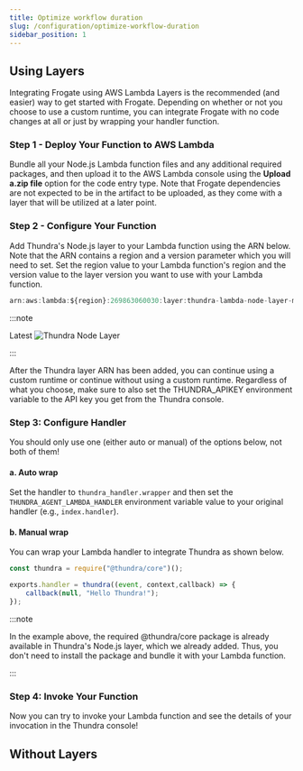 ```yaml
---
title: Optimize workflow duration
slug: /configuration/optimize-workflow-duration
sidebar_position: 1
---
```


## Using Layers
Integrating Frogate using AWS Lambda Layers is the recommended (and easier) way to get started with Frogate. 
Depending on whether or not you choose to use a custom runtime, you can integrate Frogate with no code changes 
at all or just by wrapping your handler function.

### Step 1 - Deploy Your Function to AWS Lambda
Bundle all your Node.js Lambda function files and any additional required packages, and then upload it to the 
AWS Lambda console using the **Upload a.zip file** option for the code entry type.
Note that Frogate dependencies are not expected to be in the artifact to be uploaded, as they 
come with a layer that will be utilized at a later point.

### Step 2 - Configure Your Function
Add Thundra's Node.js layer to your Lambda function using the ARN below. Note that the ARN contains a region and a 
version parameter which you will need to set. Set the region value to your Lambda function's region and the version 
value to the layer version you want to use with your Lambda function.

```js
arn:aws:lambda:${region}:269863060030:layer:thundra-lambda-node-layer-minified:${version}
```

:::note

Latest  ![Thundra Node Layer](https://img.shields.io/endpoint.svg?url=https://thundra-layer-nodejs-hbxafac868au.runkit.sh) 

:::


After the Thundra layer ARN has been added, you can continue using a custom runtime or continue without using a
custom runtime. Regardless of what you choose, make sure to also set the THUNDRA_APIKEY environment variable to 
the API key you get from the Thundra console.

### Step 3: Configure Handler
You should only use one (either auto or manual) of the options below, not both of them!

#### a. Auto wrap
Set the handler to ```thundra_handler.wrapper``` and then set the ```THUNDRA_AGENT_LAMBDA_HANDLER``` environment variable 
value to your original handler (e.g., ```index.handler```).

#### b. Manual wrap
You can wrap your Lambda handler to integrate Thundra as shown below.

```jsx title="index.js"
const thundra = require("@thundra/core")();

exports.handler = thundra((event, context,callback) => {
    callback(null, "Hello Thundra!");
});
```

:::note

In the example above, the required @thundra/core package is already available in Thundra's Node.js layer, which we already added. Thus, you don't need to install the package and bundle it with your Lambda function.

:::

### Step 4: Invoke Your Function

Now you can try to invoke your Lambda function and see the details of your invocation in the Thundra console!


## Without Layers